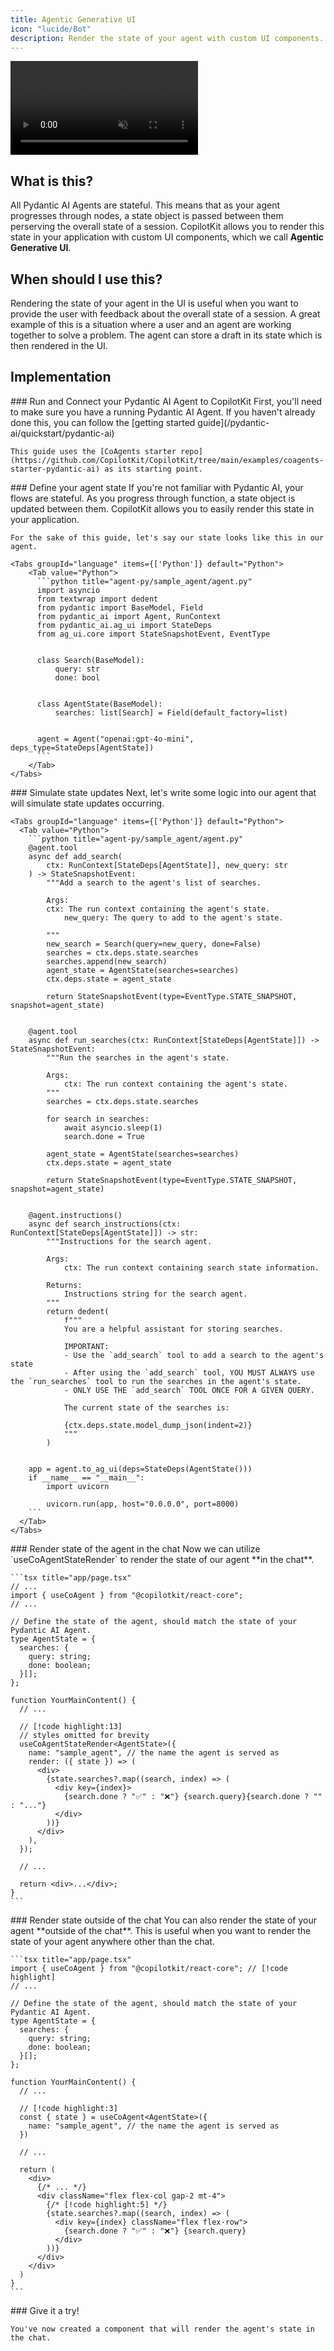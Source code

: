 ```yaml
---
title: Agentic Generative UI
icon: "lucide/Bot"
description: Render the state of your agent with custom UI components.
---
```



<video
  src="https://cdn.copilotkit.ai/docs/copilotkit/images/coagents/agentic-generative-ui.mp4"
  className="rounded-lg shadow-xl"
  loop
  playsInline
  controls
  autoPlay
  muted
/>
<Callout>
  This video demonstrates the [implementation](#implementation) section applied
  to out [coagents starter
  project](https://github.com/CopilotKit/CopilotKit/tree/main/examples/coagents-starter-pydantic-ai).
</Callout>

## What is this?

All Pydantic AI Agents are stateful. This means that as your agent progresses through nodes, a state object is passed between them perserving
the overall state of a session. CopilotKit allows you to render this state in your application with custom UI components, which we call **Agentic Generative UI**.

## When should I use this?

Rendering the state of your agent in the UI is useful when you want to provide the user with feedback about the overall state of a session. A great example of this
is a situation where a user and an agent are working together to solve a problem. The agent can store a draft in its state which is then rendered in the UI.

## Implementation

<Steps>
  <Step>
    ### Run and Connect your Pydantic AI Agent to CopilotKit
First, you'll need to make sure you have a running Pydantic AI Agent. If you haven't already done this, you can follow the [getting started guide](/pydantic-ai/quickstart/pydantic-ai)

    This guide uses the [CoAgents starter repo](https://github.com/CopilotKit/CopilotKit/tree/main/examples/coagents-starter-pydantic-ai) as its starting point.

  </Step>
  <Step>
    ### Define your agent state
    If you're not familiar with Pydantic AI, your flows are stateful. As you progress through function, a state object is updated between them. CopilotKit
    allows you to easily render this state in your application.

    For the sake of this guide, let's say our state looks like this in our agent.

    <Tabs groupId="language" items={['Python']} default="Python">
        <Tab value="Python">
          ```python title="agent-py/sample_agent/agent.py"
          import asyncio
          from textwrap import dedent
          from pydantic import BaseModel, Field
          from pydantic_ai import Agent, RunContext
          from pydantic_ai.ag_ui import StateDeps
          from ag_ui.core import StateSnapshotEvent, EventType


          class Search(BaseModel):
              query: str
              done: bool


          class AgentState(BaseModel):
              searches: list[Search] = Field(default_factory=list)


          agent = Agent("openai:gpt-4o-mini", deps_type=StateDeps[AgentState])
          ```
        </Tab>
    </Tabs>

  </Step>
  <Step>
    ### Simulate state updates
    Next, let's write some logic into our agent that will simulate state updates occurring.

    <Tabs groupId="language" items={['Python']} default="Python">
      <Tab value="Python">
        ```python title="agent-py/sample_agent/agent.py"
        @agent.tool
        async def add_search(
            ctx: RunContext[StateDeps[AgentState]], new_query: str
        ) -> StateSnapshotEvent:
            """Add a search to the agent's list of searches.

            Args:
            ctx: The run context containing the agent's state.
                new_query: The query to add to the agent's state.

            """
            new_search = Search(query=new_query, done=False)
            searches = ctx.deps.state.searches
            searches.append(new_search)
            agent_state = AgentState(searches=searches)
            ctx.deps.state = agent_state

            return StateSnapshotEvent(type=EventType.STATE_SNAPSHOT, snapshot=agent_state)


        @agent.tool
        async def run_searches(ctx: RunContext[StateDeps[AgentState]]) -> StateSnapshotEvent:
            """Run the searches in the agent's state.

            Args:
                ctx: The run context containing the agent's state.
            """
            searches = ctx.deps.state.searches

            for search in searches:
                await asyncio.sleep(1)
                search.done = True

            agent_state = AgentState(searches=searches)
            ctx.deps.state = agent_state

            return StateSnapshotEvent(type=EventType.STATE_SNAPSHOT, snapshot=agent_state)


        @agent.instructions()
        async def search_instructions(ctx: RunContext[StateDeps[AgentState]]) -> str:
            """Instructions for the search agent.

            Args:
                ctx: The run context containing search state information.

            Returns:
                Instructions string for the search agent.
            """
            return dedent(
                f"""
                You are a helpful assistant for storing searches.

                IMPORTANT:
                - Use the `add_search` tool to add a search to the agent's state
                - After using the `add_search` tool, YOU MUST ALWAYS use the `run_searches` tool to run the searches in the agent's state.
                - ONLY USE THE `add_search` TOOL ONCE FOR A GIVEN QUERY.

                The current state of the searches is:

                {ctx.deps.state.model_dump_json(indent=2)}
                """
            )


        app = agent.to_ag_ui(deps=StateDeps(AgentState()))
        if __name__ == "__main__":
            import uvicorn

            uvicorn.run(app, host="0.0.0.0", port=8000)
        ```
      </Tab>
    </Tabs>

  </Step>
  <Step>
    ### Render state of the agent in the chat
    Now we can utilize `useCoAgentStateRender` to render the state of our agent **in the chat**.

    ```tsx title="app/page.tsx"
    // ...
    import { useCoAgent } from "@copilotkit/react-core";
    // ...

    // Define the state of the agent, should match the state of your Pydantic AI Agent.
    type AgentState = {
      searches: {
        query: string;
        done: boolean;
      }[];
    };

    function YourMainContent() {
      // ...

      // [!code highlight:13]
      // styles omitted for brevity
      useCoAgentStateRender<AgentState>({
        name: "sample_agent", // the name the agent is served as
        render: ({ state }) => (
          <div>
            {state.searches?.map((search, index) => (
              <div key={index}>
                {search.done ? "✅" : "❌"} {search.query}{search.done ? "" : "..."}
              </div>
            ))}
          </div>
        ),
      });

      // ...

      return <div>...</div>;
    }
    ```

  </Step>
  <Step>
    ### Render state outside of the chat
    You can also render the state of your agent **outside of the chat**. This is useful when you want to render the state of your agent anywhere
    other than the chat.

    ```tsx title="app/page.tsx"
    import { useCoAgent } from "@copilotkit/react-core"; // [!code highlight]
    // ...

    // Define the state of the agent, should match the state of your Pydantic AI Agent.
    type AgentState = {
      searches: {
        query: string;
        done: boolean;
      }[];
    };

    function YourMainContent() {
      // ...

      // [!code highlight:3]
      const { state } = useCoAgent<AgentState>({
        name: "sample_agent", // the name the agent is served as
      })

      // ...

      return (
        <div>
          {/* ... */}
          <div className="flex flex-col gap-2 mt-4">
            {/* [!code highlight:5] */}
            {state.searches?.map((search, index) => (
              <div key={index} className="flex flex-row">
                {search.done ? "✅" : "❌"} {search.query}
              </div>
            ))}
          </div>
        </div>
      )
    }
    ```

  </Step>
  <Step>
    ### Give it a try!

    You've now created a component that will render the agent's state in the chat.

  </Step>
</Steps>